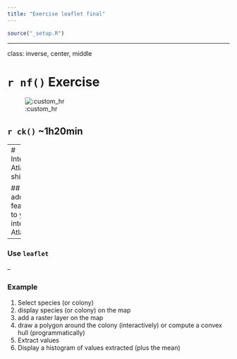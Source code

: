 ```yaml
---
title: "Exercise leaflet final"
---
```



```r
source("_setup.R")
```

---

class: inverse, center, middle

# `r nf()` Exercise

![:custom_hr]()

## `r ck()` ~1h20min



---
# Interactive Atlas with shiny App 

## Keep adding features to your interactive Atlas! 

--

### Use `leaflet`

-- 

### Example

1. Select species (or colony)  
2. display species (or colony) on the map 
3. add a raster layer on the map 
4. draw a polygon around the colony (interactively) or compute a convex hull (programmatically)
5. Extract values
6. Display a histogram of values extracted (plus the mean)
